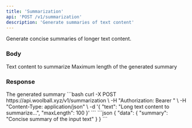 ```yaml
---
title: 'Summarization'
api: 'POST /v1/summarization'
description: 'Generate summaries of text content'
---
```


Generate concise summaries of longer text content.

### Body

<ParamField body="text" type="string" required>
  Text content to summarize
</ParamField>

<ParamField body="maxLength" type="integer">
  Maximum length of the generated summary
</ParamField>

### Response

<ResponseField name="data" type="object">
  The generated summary
</ResponseField>

<RequestExample>
```bash
curl -X POST https://api.woolball.xyz/v1/summarization \
  -H "Authorization: Bearer <YOUR_API_KEY>" \
  -H "Content-Type: application/json" \
  -d '{
    "text": "Long text content to summarize...",
    "maxLength": 100
  }'
```
</RequestExample>

<ResponseExample>
```json
{
  "data": {
    "summary": "Concise summary of the input text"
  }
}
```
</ResponseExample>
